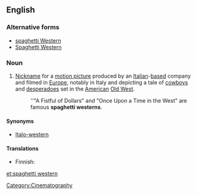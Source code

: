 ==English==
{{wikipedia}}

===Alternative forms===
*[[spaghetti Western]]
*[[Spaghetti Western]]

===Noun===
{{en-noun|sg=[[spaghetti]] [[western]]}}

#{{idiom}} [[nickname|Nickname]] for a [[motion picture]] produced by an [[Italian]]-[[based]] company and filmed in [[Europe]], notably in Italy and depicting a tale of [[cowboy]]s and [[desperado]]es set in the [[American]] [[Old West]].
#:''"A Fistful of Dollars" and "Once Upon a Time in the West" are famous '''spaghetti westerns'''.

====Synonyms====
* [[Italo-western]]

====Translations====
{{trans-top|film: a western produced in Europe}}
* Finnish: {{t-|fi|italowestern}}
{{trans-mid}}
{{trans-bottom}}

[[Category:Cinematography]]

[[et:spaghetti western]]